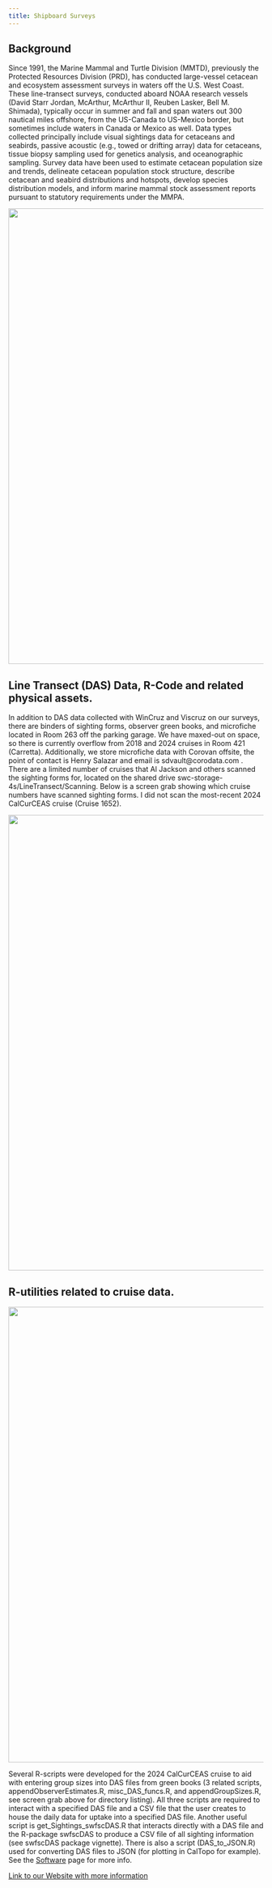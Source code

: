 ```yaml
---
title: Shipboard Surveys
---
```


## Background

Since 1991, the Marine Mammal and Turtle Division (MMTD), previously the Protected Resources Division (PRD), has conducted large-vessel cetacean and ecosystem assessment surveys in waters off the U.S. West Coast. These line-transect surveys, conducted aboard NOAA research vessels (David Starr Jordan, McArthur, McArthur II, Reuben Lasker, Bell M. Shimada), typically occur in summer and fall and span waters out 300 nautical miles offshore, from the US-Canada to US-Mexico border, but sometimes include waters in Canada or Mexico as well. Data types collected principally include visual sightings data for cetaceans and seabirds, passive acoustic (e.g., towed or drifting array) data for cetaceans, tissue biopsy sampling used for genetics analysis, and oceanographic sampling. Survey data have been used to estimate cetacean population size and trends, delineate cetacean population stock structure, describe cetacean and seabird distributions and hotspots, develop species distribution models, and inform marine mammal stock assessment reports pursuant to statutory requirements under the MMPA.

![](images/RV-Data.PNG){width="900"}

## Line Transect (DAS) Data, R-Code and related physical assets.

In addition to DAS data collected with WinCruz and Viscruz on our surveys, there are binders of sighting forms, observer green books, and microfiche located in Room 263 off the parking garage. We have maxed-out on space, so there is currently overflow from 2018 and 2024 cruises in Room 421 (Carretta). Additionally, we store microfiche data with Corovan offsite, the point of contact is Henry Salazar and email is sdvault\@corodata.com . There are a limited number of cruises that Al Jackson and others scanned the sighting forms for, located on the shared drive swc-storage-4s/LineTransect/Scanning. Below is a screen grab showing which cruise numbers have scanned sighting forms. I did not scan the most-recent 2024 CalCurCEAS cruise (Cruise 1652).

![](images/Scanned_RV-Data.png){width="900"}

## R-utilities related to cruise data. 
![](images/R_utilities.png){width="900"}

Several R-scripts were developed for the 2024 CalCurCEAS cruise to aid with entering group sizes into DAS files from green books (3 related scripts, appendObserverEstimates.R, misc_DAS_funcs.R, and appendGroupSizes.R, see screen grab above for directory listing). All three scripts are required to interact with a specified DAS file and a CSV file that the user creates to house the daily data for uptake into a specified DAS file. Another useful script is get_Sightings_swfscDAS.R that interacts directly with a DAS file and the R-package swfscDAS to produce a CSV file of all sighting information (see swfscDAS package vignette). There is also a script (DAS_to_JSON.R) used for converting DAS files to JSON (for plotting in CalTopo for example). See the [Software](https://cmap-swfsc.github.io/CMAP-SWFSC/content/Software.html) page for more info.

[Link to our Website with more information](https://www.fisheries.noaa.gov/west-coast/science-data/ship-based-cetacean-and-ecosystem-assessment-surveys-california-current)
